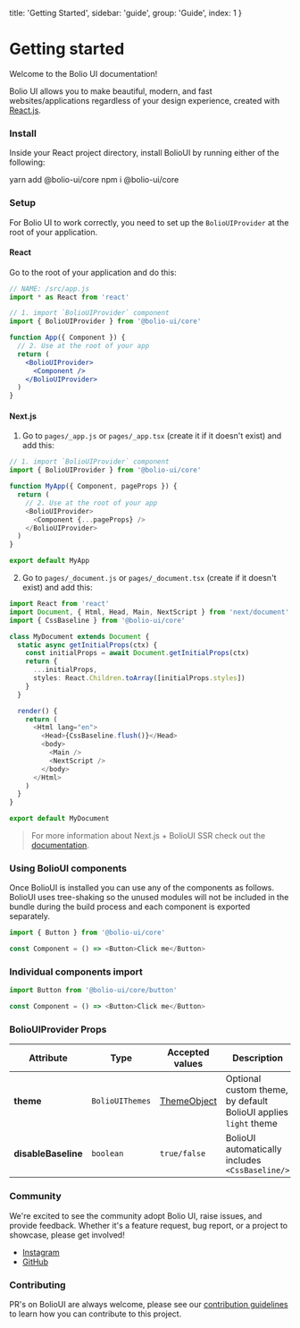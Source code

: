 
  title: 'Getting Started',
  sidebar: 'guide',
  group: 'Guide',
  index: 1
}

# Getting started

Welcome to the Bolio UI documentation!

Bolio UI allows you to make beautiful, modern, and fast websites/applications regardless of your design experience, created with <a href="https://reactjs.org/" rel="noreferrer" target="_blank">React.js</a>.

### Install

Inside your React project directory, install BolioUI by running either of the following:

<Spacer h={3} />

<Tabs initialValue="yarn" hideDivider hideBorder align="flex-end" mt="-46px">
  <Tabs.Item label="Yarn" value="yarn">
    <Snippet>yarn add @bolio-ui/core</Snippet>
  </Tabs.Item>
  <Tabs.Item label="Npm" value="npm">
    <Snippet>npm i @bolio-ui/core</Snippet>
  </Tabs.Item>
</Tabs>

### Setup

For Bolio UI to work correctly, you need to set up the `BolioUIProvider` at the root of your application.

#### React

Go to the root of your application and do this:

```jsx
// NAME: /src/app.js
import * as React from 'react'

// 1. import `BolioUIProvider` component
import { BolioUIProvider } from '@bolio-ui/core'

function App({ Component }) {
  // 2. Use at the root of your app
  return (
    <BolioUIProvider>
      <Component />
    </BolioUIProvider>
  )
}
```

#### Next.js

1. Go to `pages/_app.js` or `pages/_app.tsx` (create it if it doesn't exist) and add this:

```ts
// 1. import `BolioUIProvider` component
import { BolioUIProvider } from '@bolio-ui/core'

function MyApp({ Component, pageProps }) {
  return (
    // 2. Use at the root of your app
    <BolioUIProvider>
      <Component {...pageProps} />
    </BolioUIProvider>
  )
}

export default MyApp
```

2. Go to `pages/_document.js` or `pages/_document.tsx` (create if it doesn't exist) and add this:

```ts
import React from 'react'
import Document, { Html, Head, Main, NextScript } from 'next/document'
import { CssBaseline } from '@bolio-ui/core'

class MyDocument extends Document {
  static async getInitialProps(ctx) {
    const initialProps = await Document.getInitialProps(ctx)
    return {
      ...initialProps,
      styles: React.Children.toArray([initialProps.styles])
    }
  }

  render() {
    return (
      <Html lang="en">
        <Head>{CssBaseline.flush()}</Head>
        <body>
          <Main />
          <NextScript />
        </body>
      </Html>
    )
  }
}

export default MyDocument
```

> For more information about Next.js + BolioUI SSR check out the [documentation](/guide/bolio-ui-plus-nextjs).

### Using BolioUI components

Once BolioUI is installed you can use any of the components as follows.
BolioUI uses tree-shaking so the unused modules will not be included in the bundle during the build process and
each component is exported separately.

```ts
import { Button } from '@bolio-ui/core'

const Component = () => <Button>Click me</Button>
```

### Individual components import

```ts
import Button from '@bolio-ui/core/button'

const Component = () => <Button>Click me</Button>
```

### BolioUIProvider Props

| Attribute           | Type            | Accepted values              | Description                                                     | Default |
| ------------------- | --------------- | ---------------------------- | --------------------------------------------------------------- | ------- |
| **theme**           | `BolioUIThemes` | [ThemeObject](#theme-object) | Optional custom theme, by default BolioUI applies `light` theme | -       |
| **disableBaseline** | `boolean`       | `true/false`                 | BolioUI automatically includes `<CssBaseline/>`                 | `false` |

### Community

We're excited to see the community adopt Bolio UI, raise issues, and provide feedback.
Whether it's a feature request, bug report, or a project to showcase, please get involved!

- [Instagram](https://instagram.com/bolio.ui)
- [GitHub](https://github.com/bolio-ui/bolio-ui)

### Contributing

PR's on BolioUI are always welcome, please see our [contribution guidelines](https://github.com/bolio-ui/bolio-ui/blob/main/CONTRIBUTING.MD) to learn how you can contribute to this project.

